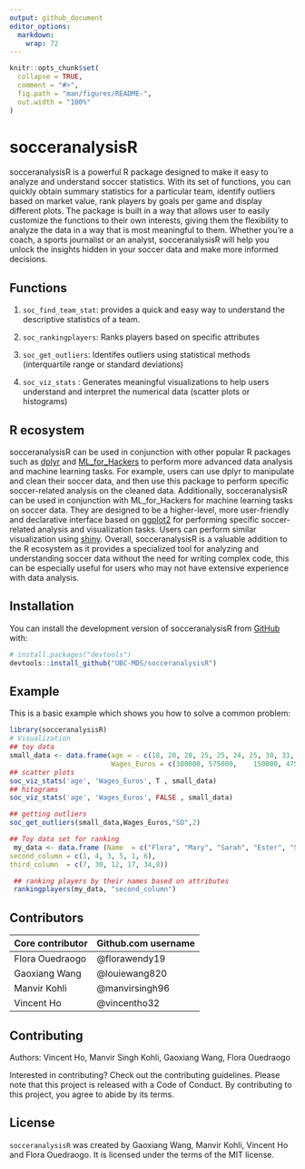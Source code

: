 ```yaml
---
output: github_document
editor_options: 
  markdown: 
    wrap: 72
---
```


<!-- README.md is generated from README.Rmd. Please edit that file -->

```r
knitr::opts_chunk$set(
  collapse = TRUE,
  comment = "#>",
  fig.path = "man/figures/README-",
  out.width = "100%"
)
```

# socceranalysisR

<!-- badges: start -->

<!-- badges: end -->

socceranalysisR is a powerful R package designed to make it easy to
analyze and understand soccer statistics. With its set of functions, you
can quickly obtain summary statistics for a particular team, identify
outliers based on market value, rank players by goals per game and
display different plots. The package is built in a way that allows user
to easily customize the functions to their own interests, giving them
the flexibility to analyze the data in a way that is most meaningful to
them. Whether you're a coach, a sports journalist or an analyst,
socceranalysisR will help you unlock the insights hidden in your soccer
data and make more informed decisions.

## Functions

1.  `soc_find_team_stat`: provides a quick and easy way to understand
    the descriptive statistics of a team.

2.  `soc_rankingplayers`: Ranks players based on specific attributes

3.  `soc_get_outliers`: Identifes outliers using statistical methods
    (interquartile range or standard deviations)

4.  `soc_viz_stats` : Generates meaningful visualizations to help users
    understand and interpret the numerical data (scatter plots or histograms)


## R ecosystem
socceranalysisR can be used in conjunction with other popular R packages
such as [dplyr](https://github.com/tidyverse/dplyr) and
[ML_for_Hackers](https://github.com/johnmyleswhite/ML_for_Hackers) to
perform more advanced data analysis and machine learning tasks. For
example, users can use dplyr to manipulate and clean their soccer data,
and then use this package to perform specific soccer-related analysis on
the cleaned data. Additionally, socceranalysisR can be used in
conjunction with ML_for_Hackers for machine learning tasks on soccer
data. They are designed to be a higher-level, more user-friendly and
declarative interface based on
[ggplot2](https://github.com/tidyverse/ggplot2) for performing specific
soccer-related analysis and visualization tasks. Users can perform
similar visualization using [shiny](https://github.com/rstudio/shiny).
Overall, socceranalysisR is a valuable addition to the R ecosystem as it
provides a specialized tool for analyzing and understanding soccer data
without the need for writing complex code, this can be especially useful
for users who may not have extensive experience with data analysis.


## Installation

You can install the development version of socceranalysisR from
[GitHub](https://github.com/) with:

``` r
# install.packages("devtools")
devtools::install_github("UBC-MDS/socceranalysisR")
```

## Example

This is a basic example which shows you how to solve a common problem:

```r
library(socceranalysisR)
# Visualization 
## toy data
small_data <- data.frame(age = - c(18, 20, 20, 25, 25, 24, 25, 30, 33, 32, 44, 30, 17),
                         Wages_Euros = c(300000, 575000,	150000,	475000,375000,	225000,	225000, 200000,	225000,	250000,	250000,	375000,	200000))
## scatter plots
soc_viz_stats('age', 'Wages_Euros', T , small_data)
## hitograms
soc_viz_stats('age', 'Wages_Euros', FALSE , small_data)

## getting outliers
soc_get_outliers(small_data,Wages_Euros,"SD",2)

## Toy data set for ranking
 my_data <- data.frame (Name  = c("Flora", "Mary", "Sarah", "Ester", "Sophie", "Maria"),
second_column = c(1, 4, 3, 5, 1, 6),
third_column  = c(7, 30, 12, 17, 34,8))

 ## ranking players by their names based on attributes
 rankingplayers(my_data, "second_column")
```

## Contributors

| Core contributor | Github.com username |
|------------------|---------------------|
| Flora Ouedraogo  | @florawendy19       |
| Gaoxiang Wang    | @louiewang820       |
| Manvir Kohli     | @manvirsingh96      |
| Vincent Ho       | @vincentho32        |

## Contributing

Authors: Vincent Ho, Manvir Singh Kohli, Gaoxiang Wang, Flora Ouedraogo

Interested in contributing? Check out the contributing guidelines.
Please note that this project is released with a Code of Conduct. By
contributing to this project, you agree to abide by its terms.

## License

`socceranalysisR` was created by Gaoxiang Wang, Manvir Kohli, Vincent Ho
and Flora Ouedraogo. It is licensed under the terms of the MIT license.

